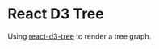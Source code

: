 
# React D3 Tree

Using [react-d3-tree](https://github.com/bkrem/react-d3-tree) to render a tree graph.

<TreeSandbox />